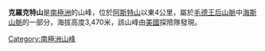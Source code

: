 {{Coord|86|1|S|155|4|W|source:GNIS|display=title}}
{{Unreferenced|time=2021-12-04T04:29:54+00:00}}

'''克羅克特山'''是[[南極洲|南極洲]]的山峰，位於[[阿斯特山|阿斯特山]]以東4公里，屬於[[毛德王后山脈|毛德王后山脈]]中[[海斯山脈|海斯山脈]]的一部分，海拔高度3,470米，該山峰由[[美國|美國]]探險隊發現。

{{Antarctica-geo-stub}}
[[Category:南極洲山峰|Category:南極洲山峰]]